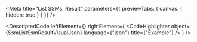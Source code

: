 
<Meta title="List SSMs: Result" parameters={{ previewTabs: { canvas: { hidden: true } } }} />

<DescriptedCode
  leftElement={<SsmListSsmResultDesc />}
  rightElement={
    <CodeHighlighter
      object={SsmListSsmResultVisualJson}
      language={"json"}
      title={"Example"}
    />
  }
/>
